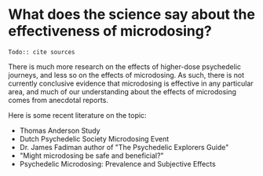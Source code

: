 
# What does the science say about the effectiveness of microdosing?

<Callout type="warning">`Todo:: cite sources`</Callout>

There is much more research on the effects of higher-dose psychedelic journeys, and less so on the effects of microdosing. As such, there is not currently conclusive evidence that microdosing is effective in any particular area, and much of our understanding about the effects of microdosing comes from anecdotal reports.

Here is some recent literature on the topic:

- Thomas Anderson Study
- Dutch Psychedelic Society Microdosing Event
- Dr. James Fadiman author of "The Psychedelic Explorers Guide"
- "Might microdosing be safe and beneficial?"
- Psychedelic Microdosing: Prevalence and Subjective Effects

